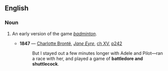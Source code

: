 ==English==

===Noun===
{{wikipedia|Battledore and Shuttlecock}}
{{en-noun|head=[[battledore]] and [[shuttlecock]]|-}}

# {{label|en|obsolete}} An early version of the game ''[[badminton]]''.
#* '''1847''' — [[w:Charlotte Brontë|Charlotte Brontë]], ''[[s:Jane Eyre|Jane Eyre]]'', [[s:Jane_Eyre/Chapter_XV|ch XV]], [http://books.google.com/books?id=Ltn0gJg9mF4C&pg=PA242&dq=%22battledore+and+shuttlecock%22 p242]
#*: But I stayed out a few minutes longer with Adele and Pilot—ran a race with her, and played a game of '''battledore and shuttlecock'''.
